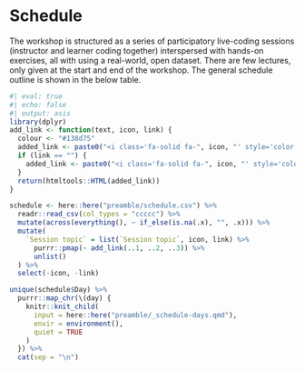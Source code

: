 # Schedule

The workshop is structured as a series of participatory live-coding
sessions (instructor and learner coding together) interspersed with
hands-on exercises, all with using a real-world, open dataset. There are
few lectures, only given at the start and end of the workshop. The
general schedule outline is shown in the below table.

::: panel-tabset
```r
#| eval: true
#| echo: false
#| output: asis
library(dplyr)
add_link <- function(text, icon, link) {
  colour <- "#138d75"
  added_link <- paste0("<i class='fa-solid fa-", icon, "' style='color:", colour, "'></i>&nbsp;&nbsp;<a href=\"", link, "\">", text, "</a>")
  if (link == "") {
    added_link <- paste0("<i class='fa-solid fa-", icon, "' style='color:", colour, "'></i>&nbsp;&nbsp;", text)
  }
  return(htmltools::HTML(added_link))
}

schedule <- here::here("preamble/schedule.csv") %>%
  readr::read_csv(col_types = "ccccc") %>%
  mutate(across(everything(), ~ if_else(is.na(.x), "", .x))) %>%
  mutate(
    `Session topic` = list(`Session topic`, icon, link) %>%
      purrr::pmap(~ add_link(..1, ..2, ..3)) %>%
      unlist()
  ) %>%
  select(-icon, -link)

unique(schedule$Day) %>%
  purrr::map_chr(\(day) {
    knitr::knit_child(
      input = here::here("preamble/_schedule-days.qmd"),
      envir = environment(),
      quiet = TRUE
    )
  }) %>%
  cat(sep = "\n")
```
:::

